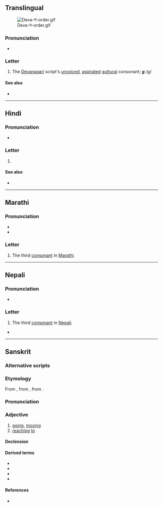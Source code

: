 {{also|ग़|ॻ|ਗ}}
{{character info}}
==Translingual==
[[File:Deva-ग-order.gif|thumb]]

===Pronunciation===
* {{IPA|mul|/ɡə/}}

===Letter===
{{mul-Deva|ga}}

# The [[Devanagari]] script's [[unvoiced]], [[aspirated]] [[guttural]] consonant; '''''g''''' /g/

====See also====
* {{list:Devanagari script letters/mul}}

----

==Hindi==

===Pronunciation===
* {{hi-IPA|ग.}}

===Letter===
{{head|hi|letter}}

# {{n-g|the third [[consonant]] in [[Hindi]]}}

====See also====

* {{list:Devanagari script letters/hi}}

----

==Marathi==

===Pronunciation===
* {{mr-IPA}}
* {{audio|mr|LL-Q1571 (mar)-नंदिनी रानडे-ग.wav|Audio}}

===Letter===
{{head|mr|letter}}

# The third [[consonant]] in [[Marathi]].

----

==Nepali==

===Pronunciation===
* {{ne-IPA}}

===Letter===
{{head|ne|letter}}

# The third [[consonant]] in [[Nepali]].

*

----

==Sanskrit==

===Alternative scripts===
{{sa-alt}}

===Etymology===
{{root|sa|ine-pro|*gʷem-}}
From {{inh|sa|iir-pro|*gás}}, from {{inh|sa|ine-pro||*gʷḿ̥s}}, from {{m|ine-pro|*gʷem-||to go}}.

===Pronunciation===
{{sa-IPA}}

===Adjective===
{{sa-adj}}

# [[going]], [[moving]]
# [[reaching]] [[to]]

====Declension====
{{sa-decl-adj-mfn|ga|gā|ga}}

====Derived terms====
* {{l|sa|यानग}}
* {{l|sa|शीघ्रग}}
* {{l|sa|दुर्ग}}
* {{l|sa|सुग}}

====References====
* {{R:MW|341}}
